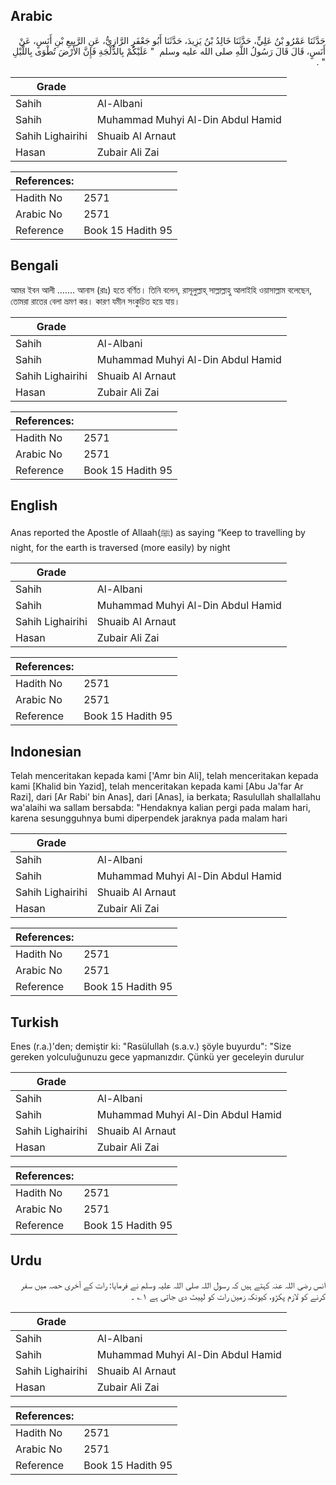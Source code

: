## Arabic


<div dir="rtl" lang="ar" style={{fontSize:'larger',backgroundColor:'#f8f9fa',padding:20}}>
حَدَّثَنَا عَمْرُو بْنُ عَلِيٍّ، حَدَّثَنَا خَالِدُ بْنُ يَزِيدَ، حَدَّثَنَا أَبُو جَعْفَرٍ الرَّازِيُّ، عَنِ الرَّبِيعِ بْنِ أَنَسٍ، عَنْ أَنَسٍ، قَالَ قَالَ رَسُولُ اللَّهِ صلى الله عليه وسلم ‏ "‏ عَلَيْكُمْ بِالدُّلْجَةِ فَإِنَّ الأَرْضَ تُطْوَى بِاللَّيْلِ ‏"‏ ‏.‏
</div>
<div style={{backgroundColor:'#f8f9fa',padding:20, marginBottom: 10}}><table> <thead> <tr> <th>Grade</th> <th></th> </tr> </thead> <tbody> <tr><td>Sahih</td><td>Al-Albani</td></tr><tr><td>Sahih</td><td>Muhammad Muhyi Al-Din Abdul Hamid</td></tr><tr><td>Sahih Lighairihi</td><td>Shuaib Al Arnaut</td></tr><tr><td>Hasan</td><td>Zubair Ali Zai</td></tr></tbody></table><table> <thead> <tr> <th>References:</th> <th></th> </tr> </thead> <tbody><tr><td>Hadith No</td><td>2571</td></tr><tr><td>Arabic No</td><td>2571</td></tr><tr><td>Reference</td><td>Book 15 Hadith 95</td></tr></tbody></table></div>

## Bengali


<div dir="ltr" lang="bn" style={{fontSize:'larger',backgroundColor:'#f8f9fa',padding:20}}>
আমর ইবন আলী ....... আনাস (রাঃ) হতে বর্ণিত। তিনি বলেন, রাসূলুল্লাহ্ সাল্লাল্লাহু আলাইহি ওয়াসাল্লাম বলেছেন, তোমরা রাতের বেলা ভ্রমণ কর। কারণ যমীন সংকুচিত হয়ে যায়।
</div>
<div style={{backgroundColor:'#f8f9fa',padding:20, marginBottom: 10}}><table> <thead> <tr> <th>Grade</th> <th></th> </tr> </thead> <tbody> <tr><td>Sahih</td><td>Al-Albani</td></tr><tr><td>Sahih</td><td>Muhammad Muhyi Al-Din Abdul Hamid</td></tr><tr><td>Sahih Lighairihi</td><td>Shuaib Al Arnaut</td></tr><tr><td>Hasan</td><td>Zubair Ali Zai</td></tr></tbody></table><table> <thead> <tr> <th>References:</th> <th></th> </tr> </thead> <tbody><tr><td>Hadith No</td><td>2571</td></tr><tr><td>Arabic No</td><td>2571</td></tr><tr><td>Reference</td><td>Book 15 Hadith 95</td></tr></tbody></table></div>

## English


<div dir="ltr" lang="en" style={{fontSize:'larger',backgroundColor:'#f8f9fa',padding:20}}>
Anas reported the Apostle of Allaah(ﷺ) as saying “Keep to travelling by night, for the earth is traversed (more easily) by night
</div>
<div style={{backgroundColor:'#f8f9fa',padding:20, marginBottom: 10}}><table> <thead> <tr> <th>Grade</th> <th></th> </tr> </thead> <tbody> <tr><td>Sahih</td><td>Al-Albani</td></tr><tr><td>Sahih</td><td>Muhammad Muhyi Al-Din Abdul Hamid</td></tr><tr><td>Sahih Lighairihi</td><td>Shuaib Al Arnaut</td></tr><tr><td>Hasan</td><td>Zubair Ali Zai</td></tr></tbody></table><table> <thead> <tr> <th>References:</th> <th></th> </tr> </thead> <tbody><tr><td>Hadith No</td><td>2571</td></tr><tr><td>Arabic No</td><td>2571</td></tr><tr><td>Reference</td><td>Book 15 Hadith 95</td></tr></tbody></table></div>

## Indonesian


<div dir="ltr" lang="id" style={{fontSize:'larger',backgroundColor:'#f8f9fa',padding:20}}>
Telah menceritakan kepada kami ['Amr bin Ali], telah menceritakan kepada kami [Khalid bin Yazid], telah menceritakan kepada kami [Abu Ja'far Ar Razi], dari [Ar Rabi' bin Anas], dari [Anas], ia berkata; Rasulullah shallallahu wa'alaihi wa sallam bersabda: "Hendaknya kalian pergi pada malam hari, karena sesungguhnya bumi diperpendek jaraknya pada malam hari
</div>
<div style={{backgroundColor:'#f8f9fa',padding:20, marginBottom: 10}}><table> <thead> <tr> <th>Grade</th> <th></th> </tr> </thead> <tbody> <tr><td>Sahih</td><td>Al-Albani</td></tr><tr><td>Sahih</td><td>Muhammad Muhyi Al-Din Abdul Hamid</td></tr><tr><td>Sahih Lighairihi</td><td>Shuaib Al Arnaut</td></tr><tr><td>Hasan</td><td>Zubair Ali Zai</td></tr></tbody></table><table> <thead> <tr> <th>References:</th> <th></th> </tr> </thead> <tbody><tr><td>Hadith No</td><td>2571</td></tr><tr><td>Arabic No</td><td>2571</td></tr><tr><td>Reference</td><td>Book 15 Hadith 95</td></tr></tbody></table></div>

## Turkish


<div dir="ltr" lang="tr" style={{fontSize:'larger',backgroundColor:'#f8f9fa',padding:20}}>
Enes (r.a.)'den; demiştir ki: "Rasülullah (s.a.v.) şöyle buyurdu": "Size gereken yolculuğunuzu gece yapmanızdır. Çünkü yer geceleyin durulur
</div>
<div style={{backgroundColor:'#f8f9fa',padding:20, marginBottom: 10}}><table> <thead> <tr> <th>Grade</th> <th></th> </tr> </thead> <tbody> <tr><td>Sahih</td><td>Al-Albani</td></tr><tr><td>Sahih</td><td>Muhammad Muhyi Al-Din Abdul Hamid</td></tr><tr><td>Sahih Lighairihi</td><td>Shuaib Al Arnaut</td></tr><tr><td>Hasan</td><td>Zubair Ali Zai</td></tr></tbody></table><table> <thead> <tr> <th>References:</th> <th></th> </tr> </thead> <tbody><tr><td>Hadith No</td><td>2571</td></tr><tr><td>Arabic No</td><td>2571</td></tr><tr><td>Reference</td><td>Book 15 Hadith 95</td></tr></tbody></table></div>

## Urdu


<div dir="rtl" lang="ur" style={{fontSize:'larger',backgroundColor:'#f8f9fa',padding:20}}>
انس رضی اللہ عنہ کہتے ہیں کہ رسول اللہ صلی اللہ علیہ وسلم نے فرمایا: رات کے آخری حصہ میں سفر کرنے کو لازم پکڑو، کیونکہ زمین رات کو لپیٹ دی جاتی ہے ۱؎ ۔
</div>
<div style={{backgroundColor:'#f8f9fa',padding:20, marginBottom: 10}}><table> <thead> <tr> <th>Grade</th> <th></th> </tr> </thead> <tbody> <tr><td>Sahih</td><td>Al-Albani</td></tr><tr><td>Sahih</td><td>Muhammad Muhyi Al-Din Abdul Hamid</td></tr><tr><td>Sahih Lighairihi</td><td>Shuaib Al Arnaut</td></tr><tr><td>Hasan</td><td>Zubair Ali Zai</td></tr></tbody></table><table> <thead> <tr> <th>References:</th> <th></th> </tr> </thead> <tbody><tr><td>Hadith No</td><td>2571</td></tr><tr><td>Arabic No</td><td>2571</td></tr><tr><td>Reference</td><td>Book 15 Hadith 95</td></tr></tbody></table></div>